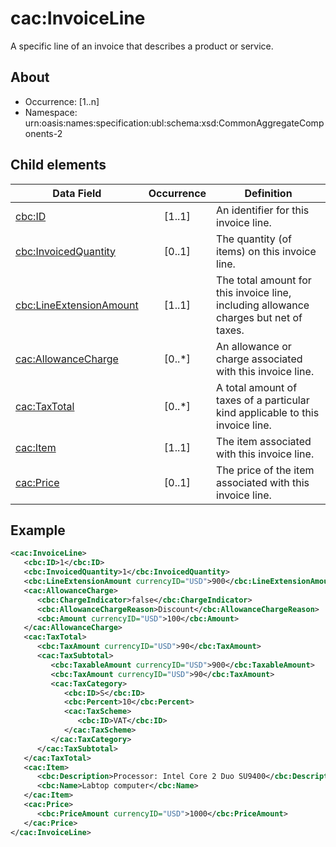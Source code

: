# cac:InvoiceLine
A specific line of an invoice that describes a product or service.

## About
* Occurrence: [1..n]
* Namespace: urn:oasis:names:specification:ubl:schema:xsd:CommonAggregateComponents-2

## Child elements

| Data Field                                      | Occurrence | Definition |
|-------------------------------------------------|:----------:|------------|
| [cbc:ID](./invoice-line/id.mdx)                              |   [1..1]   | An identifier for this invoice line. |
| [cbc:InvoicedQuantity](./invoice-line/invoiced-quantity.mdx)  |   [0..1]   | The quantity (of items) on this invoice line. |
| [cbc:LineExtensionAmount](./invoice-line/line-extension-amount.mdx) | [1..1] | The total amount for this invoice line, including allowance charges but net of taxes. |
| [cac:AllowanceCharge](./invoice-line/allowance-charge.mdx)    |   [0..*]   | An allowance or charge associated with this invoice line. |
| [cac:TaxTotal](./invoice-line/tax-total.mdx)                  |   [0..*]   | A total amount of taxes of a particular kind applicable to this invoice line. |
| [cac:Item](./invoice-line/item.mdx)                          |   [1..1]   | The item associated with this invoice line. |
| [cac:Price](./invoice-line/price.mdx)                        |   [0..1]   | The price of the item associated with this invoice line. |

## Example
```xml
<cac:InvoiceLine>
   <cbc:ID>1</cbc:ID>
   <cbc:InvoicedQuantity>1</cbc:InvoicedQuantity>
   <cbc:LineExtensionAmount currencyID="USD">900</cbc:LineExtensionAmount>
   <cac:AllowanceCharge>
      <cbc:ChargeIndicator>false</cbc:ChargeIndicator>
      <cbc:AllowanceChargeReason>Discount</cbc:AllowanceChargeReason>
      <cbc:Amount currencyID="USD">100</cbc:Amount>
   </cac:AllowanceCharge>
   <cac:TaxTotal>
      <cbc:TaxAmount currencyID="USD">90</cbc:TaxAmount>
      <cac:TaxSubtotal>
         <cbc:TaxableAmount currencyID="USD">900</cbc:TaxableAmount>
         <cbc:TaxAmount currencyID="USD">90</cbc:TaxAmount>
         <cac:TaxCategory>
            <cbc:ID>S</cbc:ID>
            <cbc:Percent>10</cbc:Percent>
            <cac:TaxScheme>
               <cbc:ID>VAT</cbc:ID> 
            </cac:TaxScheme>
         </cac:TaxCategory>
      </cac:TaxSubtotal>
   </cac:TaxTotal>
   <cac:Item>
      <cbc:Description>Processor: Intel Core 2 Duo SU9400</cbc:Description>
      <cbc:Name>Labtop computer</cbc:Name>
   </cac:Item>
   <cac:Price>
      <cbc:PriceAmount currencyID="USD">1000</cbc:PriceAmount>
   </cac:Price>
</cac:InvoiceLine>
```